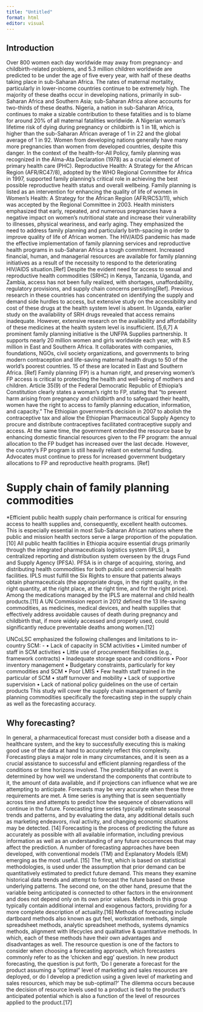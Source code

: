 ```yaml
---
title: "Untitled"
format: html
editor: visual
---
```


## Introduction

Over 800 women each day worldwide may away from pregnancy- and childbirth-related problems, and 5.3 million children worldwide are predicted to be under the age of five every year, with half of these deaths taking place in sub-Saharan Africa. The rates of maternal mortality, particularly in lower-income countries continue to be extremely high. The majority of these deaths occur in developing nations, primarily in sub-Saharan Africa and Southern Asia; sub-Saharan Africa alone accounts for two-thirds of these deaths. Nigeria, a nation in sub-Saharan Africa, continues to make a sizable contribution to these fatalities and is to blame for around 20% of all maternal fatalities worldwide. A Nigerian woman's lifetime risk of dying during pregnancy or childbirth is 1 in 18, which is higher than the sub-Saharan African average of 1 in 22 and the global average of 1 in 92. Women from developing nations generally have many more pregnancies than women from developed countries, despite this danger. In the context of the health-for-All Policy, family planning was recognized in the Alma-Ata Declaration (1978) as a crucial element of primary health care (PHC). Reproductive Health: A Strategy for the African Region (AFR/RC47/8), adopted by the WHO Regional Committee for Africa in 1997, supported family planning's critical role in achieving the best possible reproductive health status and overall wellbeing. Family planning is listed as an intervention for enhancing the quality of life of women in Women's Health: A Strategy for the African Region (AFR/RC53/11), which was accepted by the Regional Committee in 2003. Health ministers emphasized that early, repeated, and numerous pregnancies have a negative impact on women's nutritional state and increase their vulnerability to illnesses, physical weariness, and early aging. They emphasized the need to address family planning and particularly birth-spacing in order to improve quality of life of African women. The HIV/AIDS pandemic has made the effective implementation of family planning services and reproductive health programs in sub-Saharan Africa a tough commitment. Increased financial, human, and managerial resources are available for family planning initiatives as a result of the necessity to respond to the deteriorating HIV/AIDS situation.[Ref] Despite the evident need for access to sexual and reproductive health commodities (SRHC) in Kenya, Tanzania, Uganda, and Zambia, access has not been fully realized, with shortages, unaffordability, regulatory provisions, and supply chain concerns persisting[Ref]. Previous research in these countries has concentrated on identifying the supply and demand side hurdles to access, but extensive study on the accessibility and cost of these drugs at the health system level is absent. In Uganda, earlier study on the availability of SRH drugs revealed that access remains inadequate. However, extensive research on the availability and affordability of these medicines at the health system level is insufficient. \[5,6,7\] A prominent family planning initiative is the UNFPA Supplies partnership. It supports nearly 20 million women and girls worldwide each year, with 8.5 million in East and Southern Africa. It collaborates with companies, foundations, NGOs, civil society organizations, and governments to bring modern contraception and life-saving maternal health drugs to 50 of the world's poorest countries. 15 of these are located in East and Southern Africa. [Ref] Family planning (FP) is a human right, and preserving women's FP access is critical to protecting the health and well-being of mothers and children. Article 35(9) of the Federal Democratic Republic of Ethiopia's Constitution clearly states a woman's right to FP, stating that "to prevent harm arising from pregnancy and childbirth and to safeguard their health, women have the right to access to family planning education, information, and capacity." The Ethiopian government's decision in 2007 to abolish the contraceptive tax and allow the Ethiopian Pharmaceutical Supply Agency to procure and distribute contraceptives facilitated contraceptive supply and access. At the same time, the government extended the resource base by enhancing domestic financial resources given to the FP program: the annual allocation to the FP budget has increased over the last decade. However, the country's FP program is still heavily reliant on external funding. Advocates must continue to press for increased government budgetary allocations to FP and reproductive health programs. [Ref]

# Supply chain of family planning commodities {#sec-lit}

*Efficient public health supply chain performance is critical for ensuring access to health supplies and, consequently, excellent health outcomes. This is especially essential in most Sub-Saharan African nations where the public and mission health sectors serve a large proportion of the population.\[10\] All public health facilities in Ethiopia acquire essential drugs primarily through the integrated pharmaceuticals logistics system (IPLS), a centralized reporting and distribution system overseen by the drugs Fund and Supply Agency (PFSA). PFSA is in charge of acquiring, storing, and distributing health commodities for both public and commercial health facilities. IPLS must fulfill the Six Rights to ensure that patients always obtain pharmaceuticals (the appropriate drugs, in the right quality, in the right quantity, at the right place, at the right time, and for the right price). Among the medications managed by the IPLS are maternal and child health products.\[11\] A UN Commission report in 2012 defined the 13 life-saving commodities, as medicines, medical devices, and health supplies that effectively address avoidable causes of death during pregnancy and childbirth that, if more widely accessed and properly used, could significantly reduce preventable deaths among women.\[12\]

UNCoLSC emphasized the following challenges and limitations to in-country SCM: - 
• Lack of capacity in SCM activities 
• Limited number of staff in SCM activities 
• Little use of procurement flexibilities (e.g., framework contracts) 
• Inadequate storage space and conditions 
• Poor inventory management 
• Budgetary constraints, particularly for key commodities and SCM 
• Poor LMIS 
• Few health staff trained in the particular of SCM
• staff turnover and mobility
• Lack of supportive supervision 
• Lack of national policy guidelines on the use of certain products
This study will cover the supply chain management of family planning commodities specifically the forecasting step in the supply chain as well as the forecasting accuracy.


## Why forecasting?

In general, a pharmaceutical forecast must consider both a disease and a healthcare system, and the key to successfully executing this is making good use of the data at hand to accurately reflect this complexity. Forecasting plays a major role in many circumstances, and it is seen as a crucial assistance to successful and efficient planning regardless of the conditions or time horizons involved. The predictability of an event is determined by how well we understand the components that contribute to it, the amount of data available, and if projections can influence what we are attempting to anticipate. Forecasts may be very accurate when these three requirements are met. A time series is anything that is seen sequentially across time and attempts to predict how the sequence of observations will continue in the future. Forecasting time series typically estimate seasonal trends and patterns, and by evaluating the data, any additional details such as marketing endeavors, rival activity, and changing economic situations may be detected. [14] Forecasting is the process of predicting the future as accurately as possible with all available information, including previous information as well as an understanding of any future occurrences that may affect the prediction. A number of forecasting approaches have been developed, with conventional models (TM) and Explanatory Models (EM) emerging as the most useful. [15] The first, which is based on statistical methodologies, is used under the assumption that prior demand can be quantitatively estimated to predict future demand. This means they examine historical data trends and attempt to forecast the future based on these underlying patterns. The second one, on the other hand, presume that the variable being anticipated is connected to other factors in the environment and does not depend only on its own prior values. Methods in this group typically contain additional internal and exogenous factors, providing for a more complete description of actuality.[16]
Methods of forecasting include dartboard methods also known as gut feel, workstation methods, simple spreadsheet methods, analytic spreadsheet methods, systems dynamics methods, alignment with lifecycles and qualitative & quantitative methods. In which, each of these methods have their own advantages and disadvantages as well. The resource question is one of the factors to consider when choosing a forecasting approach, which forecasters commonly refer to as the 'chicken and egg' question. In new product forecasting, the question is put forth, 'Do I generate a forecast for the product assuming a "optimal" level of marketing and sales resources are deployed, or do I develop a prediction using a given level of marketing and sales resources, which may be sub-optimal?' The dilemma occurs because the decision of resource levels used to a product is tied to the product's anticipated potential which is also a function of the level of resources applied to the product.[17]